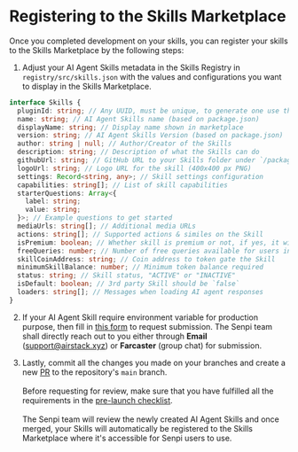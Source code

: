 
# Registering to the Skills Marketplace

<CopyPageButton />

Once you completed development on your skills, you can register your skills to the Skills Marketplace by the following steps:

1. Adjust your AI Agent Skills metadata in the Skills Registry in `registry/src/skills.json` with the values and configurations you want to display in the Skills Marketplace.

```ts
interface Skills {
  pluginId: string; // Any UUID, must be unique, to generate one use this https://www.uuidgenerator.net/
  name: string; // AI Agent Skills name (based on package.json)
  displayName: string; // Display name shown in marketplace
  version: string; // AI Agent Skills Version (based on package.json)
  author: string | null; // Author/Creator of the Skills
  description: string; // Description of what the Skills can do
  githubUrl: string; // GitHub URL to your Skills folder under `/packages`
  logoUrl: string; // Logo URL for the skill (400x400 px PNG)
  settings: Record<string, any>; // Skill settings configuration
  capabilities: string[]; // List of skill capabilities
  starterQuestions: Array<{
    label: string;
    value: string;
  }>; // Example questions to get started
  mediaUrls: string[]; // Additional media URLs
  actions: string[]; // Supported actions & similes on the Skill
  isPremium: boolean; // Whether skill is premium or not, if yes, it will check `freeQueries` and `skillCoinAddress`
  freeQueries: number; // Number of free queries available for users in the case of premium skills
  skillCoinAddress: string; // Coin address to token gate the Skill
  minimumSkillBalance: number; // Minimum token balance required
  status: string; // Skill status, "ACTIVE" or "INACTIVE"
  isDefault: boolean; // 3rd party Skill should be `false`
  loaders: string[]; // Messages when loading AI agent responses
}
```

2.  If your AI Agent Skill require environment variable for production purpose, then fill in [this form](https://forms.gle/8hzDyCVKKLs4MkTEA) to request submission. The Senpi team shall directly reach out to you either through **Email** ([support@airstack.xyz](mailto:support@airstack.xyz)) or **Farcaster** (group chat) for submission.

3.  Lastly, commit all the changes you made on your branches and create a new [PR](https://github.com/moxie-protocol/moxie-agent-skills/pulls) to the repository's `main` branch. <br /><br />Before requesting for review, make sure that you have fulfilled all the requirements in the [pre-launch checklist](../../guidelines-and-policies/pre-launch-checklist.mdx).<br/><br />The Senpi team will review the newly created AI Agent Skills and once merged, your Skills will automatically be registered to the Skills Marketplace where it's accessible for Senpi users to use.
